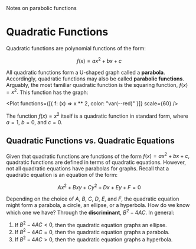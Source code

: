 
<head>
	<title>Quadratic Functions</title>
	<description>Notes on parabolic functions</description>
</head>

# Quadratic Functions

Quadratic functions are polynomial functions of the form:

$$
	f(x) = ax^2 + bx + c
$$

All quadratic functions form a U-shaped graph called a **parabola**.
Accordingly, quadratic functions may also be called **parabolic
functions**. Arguably, the most familiar quadratic function is the squaring
function, ${f(x) = x^2.}$ This function has the graph:

<Plot functions={[{ f: (x) => x ** 2, color: "var(--red)" }]} scale={60} />

The function ${f(x) = x^2}$ itself is a quadratic function in standard
form, where ${a = 1,}$ ${b = 0,}$ and ${c = 0.}$

## Quadratic Functions vs. Quadratic Equations

Given that quadratic functions are functions of the form
${f(x) = ax^2 + bx + c,}$ quadratic functions are defined in terms of
quadratic equations. However, not all quadratic equations have parabolas
for graphs. Recall that a quadratic equation is an equation of the form:

$$
	Ax^2 + Bxy + Cy^2 + Dx + Ey + F = 0
$$

Depending on the choice of ${A,}$ ${B,}$ ${C,}$ ${D,}$ ${E,}$ and ${F,}$
the quadratic equation might form a parabola, a circle, an ellipse, or a
hyperbola. How do we know which one we have? Through the **discriminant**,
${B^2 - 4AC.}$ In general:

1. If ${B^2 - 4AC < 0,}$ then the quadratic equation graphs an ellipse.
2. If ${B^2 - 4AC = 0,}$ then the quadratic equation graphs a parabola.
3. If ${B^2 - 4AC > 0,}$ then the quadratic equation graphs a hyperbola.
